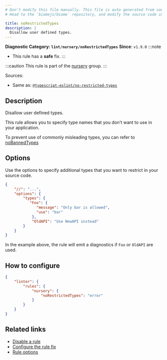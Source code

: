 ```yaml
---
# Don't modify this file manually. This file is auto generated from source, and you will lose your changes next time the website is built.
# Head to the `biomejs/biome` repository, and modify the source code in there.

title: noRestrictedTypes
description: |
  Disallow user defined types.
---
```


**Diagnostic Category: `lint/nursery/noRestrictedTypes`**
<Tabs>
<TabItem label="TypeScript and TSX" icon="seti:typescript">
**Since**: `v1.9.0`
:::note
- This rule has a **safe** fix.
:::

:::caution
This rule is part of the [nursery](/linter/rules/#nursery) group.
:::

Sources: 
- Same as: <a href="https://typescript-eslint.io/rules/no-restricted-types" target="_blank"><code>@typescript-eslint/no-restricted-types</code></a>

## Description
Disallow user defined types.

This rule allows you to specify type names that you don’t want to use in your application.

To prevent use of commonly misleading types, you can refer to [noBannedTypes](https://biomejs.dev/linter/rules/no-banned-types/)

## Options

Use the options to specify additional types that you want to restrict in your
source code.

```json
{
    "//": "...",
    "options": {
        "types": {
           "Foo": {
              "message": "Only bar is allowed",
              "use": "bar"
            },
            "OldAPI": "Use NewAPI instead"
        }
    }
}
```

In the example above, the rule will emit a diagnostics if `Foo` or `OldAPI` are used.

## How to configure
```json title="biome.json"
{
	"linter": {
		"rules": {
			"nursery": {
				"noRestrictedTypes": "error"
			}
		}
	}
}

```
## Related links

- [Disable a rule](/linter/#disable-a-rule)
- [Configure the rule fix](/linter#configure-the-rule-fix)
- [Rule options](/linter/#rule-options)

</TabItem>
</Tabs>


